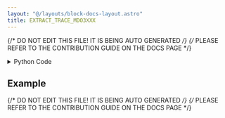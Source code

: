 ```yaml
---
layout: "@/layouts/block-docs-layout.astro"
title: EXTRACT_TRACE_MDO3XXX
---
```


{/* DO NOT EDIT THIS FILE! IT IS BEING AUTO GENERATED */}
{/* PLEASE REFER TO THE CONTRIBUTION GUIDE ON THE DOCS PAGE */}


<PythonDocsDisplay docstring={docstring} />

<details>
<summary>Python Code</summary>

```python
from flojoy import flojoy, DataContainer, OrderedPair, VisaConnection
from typing import Optional, Literal


@flojoy(inject_connection=True)
def EXTRACT_TRACE_MDO3XXX(
    connection: VisaConnection,
    channel: int = 0,
    x_length: int = 5000,
    length_type: Literal["pixels", "nanoseconds"] = "pixels",
    default: Optional[DataContainer] = None,
) -> OrderedPair:
    """The EXTRACT_TRACE_MDO3XXX node extracts the trace from an MDO3xxx oscilloscope.

    The number of points in the x axis is defined by x_length and length_type
    parameters. A length_type of pixels and a x_length of 5000 will result in
    a trace with 5000 points. A length_type of nanoseconds instead results in
    a trace with a length of defined by the number of (nano)seconds.

    Requires a CONNECTION_MDO3XXX node at the start of the app to connect with
    the instrument. The VISA address will then be listed under 'connection'.

    This node should also work with compatible Tektronix scopes (untested):
    MDO4xxx, MSO4xxx, and DPO4xxx.

    Parameters
    ----------
    connection: VisaConnection
        The VISA address (requires the CONNECTION_MDO3XXX node).
    x_length: int
        The length of the trace to extract.
    length_type: select
        The units of the length specified in x_length: nanoseconds or pixels.

    Returns
    -------
    DataContainer
        OrderedPair: The trace of the oscilloscope is returned.
    """

    tek = connection.get_handle()

    match length_type:
        case "pixels":
            tek.channel[0].set_trace_length(x_length)
        case "nanoseconds":
            tek.channel[0].set_trace_time(x_length / 1e9)

    x = tek.channel[channel].waveform.trace_axis()
    y = tek.channel[channel].waveform.trace()

    return OrderedPair(x=x, y=y)

```

[Find this Flojoy Block on GitHub](https://github.com/flojoy-ai/blocks/blob/main/blocks/IO/INSTRUMENTS/OSCILLOSCOPES/TEKTRONIX/MDO3XXX/BASIC/EXTRACT_TRACE_MDO3XXX/EXTRACT_TRACE_MDO3XXX.py)

</details>

## Example

<GetHelpWidget />

<AppDisplay app={app} blockName="EXTRACT_TRACE_MDO3XXX" client:visible />



{/* DO NOT EDIT THIS FILE! IT IS BEING AUTO GENERATED */}
{/* PLEASE REFER TO THE CONTRIBUTION GUIDE ON THE DOCS PAGE */}
